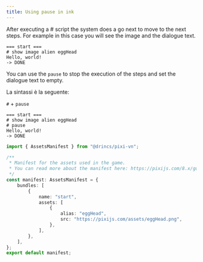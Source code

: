 ```yaml
---
title: Using pause in ink
---
```



After executing a # script the system does a <DynamicLink href="/start/labels-flow#next-step">go next</DynamicLink> to move to the next steps. For example in this case you will see the image and the dialogue text.

```ink
=== start ===
# show image alien eggHead
Hello, world!
-> DONE
```

You can use the `pause` to stop the execution of the steps and set the dialogue text to empty.

La sintassi è la seguente:

`#` + `pause`

```ink tab="ink/start.ink"
=== start ===
# show image alien eggHead
# pause
Hello, world!
-> DONE
```

```ts tab="assets/manifest.ts"
import { AssetsManifest } from "@drincs/pixi-vn";

/**
 * Manifest for the assets used in the game.
 * You can read more about the manifest here: https://pixijs.com/8.x/guides/components/assets#loading-multiple-assets
 */
const manifest: AssetsManifest = {
    bundles: [
        {
            name: "start",
            assets: [
                {
                    alias: "eggHead",
                    src: "https://pixijs.com/assets/eggHead.png",
                },
            ],
        },
    ],
};
export default manifest;
```

<PauseExample />
